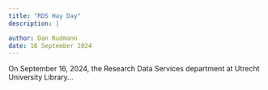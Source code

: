 ```yaml
---
title: "RDS Hay Day"
description: |

author: Dan Rudmann
date: 16 September 2024
---
```

On September 16, 2024, the Research Data Services department at Utrecht University Library...
